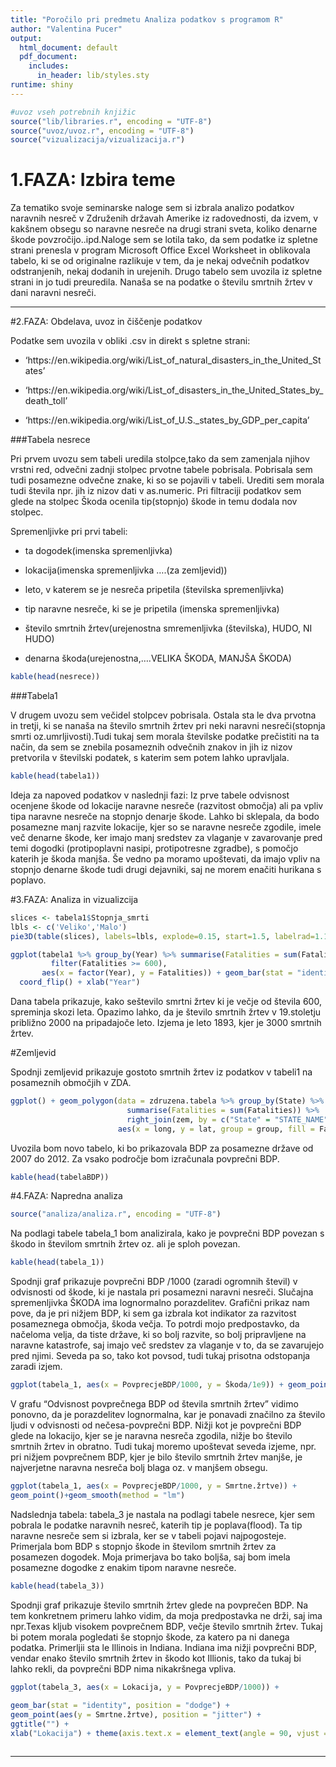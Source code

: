 ```yaml
---
title: "Poročilo pri predmetu Analiza podatkov s programom R"
author: "Valentina Pucer"
output:
  html_document: default
  pdf_document:
    includes:
      in_header: lib/styles.sty
runtime: shiny
---
```


```r
#uvoz vseh potrebnih knjižic
source("lib/libraries.r", encoding = "UTF-8")
source("uvoz/uvoz.r", encoding = "UTF-8")
source("vizualizacija/vizualizacija.r")
```



# 1.FAZA: Izbira teme

Za tematiko svoje seminarske naloge sem si izbrala analizo podatkov naravnih nesreč v Združenih državah Amerike iz radovednosti, da izvem, v kakšnem obsegu so naravne nesreče na drugi strani sveta, koliko denarne škode povzročijo..ipd.Naloge sem se lotila tako, da sem podatke iz spletne strani prenesla v program Microsoft Office Excel Worksheet in oblikovala tabelo, ki se  od originalne razlikuje v tem, da je nekaj odvečnih podatkov odstranjenih, nekaj dodanih in urejenih. Drugo tabelo sem uvozila iz spletne strani in jo tudi preuredila. Nanaša  se na podatke o številu smrtnih žrtev v dani naravni nesreči. 

***

#2.FAZA: Obdelava, uvoz in čiščenje podatkov

Podatke sem uvozila v obliki .csv in direkt s spletne strani:

* 'https://en.wikipedia.org/wiki/List_of_natural_disasters_in_the_United_States'

*  'https://en.wikipedia.org/wiki/List_of_disasters_in_the_United_States_by_death_toll'

* 'https://en.wikipedia.org/wiki/List_of_U.S._states_by_GDP_per_capita'


###Tabela nesrece

Pri prvem uvozu sem tabeli uredila stolpce,tako da sem zamenjala njihov vrstni red, odvečni zadnji stolpec prvotne tabele pobrisala. Pobrisala sem tudi posamezne odvečne znake, ki so se pojavili v tabeli. Urediti sem morala tudi števila npr. jih iz nizov dati v as.numeric. Pri filtraciji podatkov sem glede na stolpec Škoda ocenila tip(stopnjo) škode in temu dodala nov stolpec.

Spremenljivke pri prvi tabeli:

* ta dogodek(imenska spremenljivka)

* lokacija(imenska spremenljivka ....(za zemljevid))

* leto, v katerem se je nesreča pripetila (številska spremenljivka)

* tip naravne nesreče, ki se je pripetila (imenska spremenljivka)

* število smrtnih žrtev(urejenostna smremenljivka (številska), HUDO, NI HUDO)

* denarna škoda(urejenostna,....VELIKA ŠKODA, MANJŠA ŠKODA)


```r
kable(head(nesrece))

```

###Tabela1

V drugem uvozu sem  večidel stolpcev pobrisala. Ostala sta le dva prvotna in tretji, ki se nanaša na število smrtnih žrtev pri neki naravni nesreči(stopnja smrti oz.umrljivosti).Tudi tukaj sem morala številske podatke prečistiti na ta način, da sem se znebila posameznih odvečnih znakov in jih iz nizov pretvorila v številski podatek, s katerim sem potem lahko upravljala.

```r
kable(head(tabela1))

```


Ideja za napoved podatkov v naslednji fazi: Iz prve tabele odvisnost ocenjene škode od lokacije naravne nesreče (razvitost območja) ali pa vpliv tipa naravne nesreče na stopnjo denarje škode. Lahko bi sklepala, da bodo posamezne manj razvite lokacije, kjer so se naravne nesreče zgodile, imele več denarne škode, ker imajo manj sredstev za vlaganje v zavarovanje pred temi dogodki (protipoplavni nasipi,
protipotresne zgradbe), s pomočjo katerih je škoda manjša. Še vedno pa moramo upoštevati, da imajo vpliv na stopnjo denarne škode tudi drugi dejavniki, saj ne morem enačiti hurikana s poplavo.


#3.FAZA: Analiza in vizualizcija


```r
slices <- tabela1$Stopnja_smrti
lbls <- c('Veliko','Malo')
pie3D(table(slices), labels=lbls, explode=0.15, start=1.5, labelrad=1.18, labelcex=1, main='Tortni diagram')
```

```r
ggplot(tabela1 %>% group_by(Year) %>% summarise(Fatalities = sum(Fatalities)) %>%
         filter(Fatalities >= 600),
       aes(x = factor(Year), y = Fatalities)) + geom_bar(stat = "identity") +
  coord_flip() + xlab("Year")
```

Dana tabela prikazuje, kako seštevilo smrtni žrtev ki je večje od števila 600, spreminja skozi leta. Opazimo lahko, da je  število smrtnih žrtev v 19.stoletju približno 2000 na pripadajoče leto. Izjema je leto 1893, kjer je 3000 smrtnih žrtev.


#Zemljevid

Spodnji zemljevid prikazuje gostoto smrtnih žrtev iz podatkov v tabeli1 na posameznih območjih v ZDA.

```r
ggplot() + geom_polygon(data = zdruzena.tabela %>% group_by(State) %>%
                          summarise(Fatalities = sum(Fatalities)) %>%
                          right_join(zem, by = c("State" = "STATE_NAME")),
                        aes(x = long, y = lat, group = group, fill = Fatalities))

```



Uvozila bom  novo tabelo, ki bo prikazovala BDP za posamezne države od 2007 do 2012. Za vsako področje bom izračunala povprečni BDP.

```r
kable(head(tabelaBDP))

```


#4.FAZA: Napredna analiza

```r
source("analiza/analiza.r", encoding = "UTF-8")
```

Na podlagi tabele tabela_1 bom analizirala, kako je povprečni  BDP povezan s škodo in številom smrtnih žrtev oz. ali je sploh povezan. 

```r
kable(head(tabela_1))

```

Spodnji graf prikazuje povprečni BDP /1000 (zaradi ogromnih števil) v odvisnosti od škode, ki je nastala pri posamezni naravni nesreči. Slučajna spremenljivka ŠKODA ima lognormalno porazdelitev. Grafični prikaz nam pove, da je pri nižjem BDP, ki sem  ga izbrala kot indikator za razvitost posameznega območja, škoda večja. To potrdi mojo predpostavko, da načeloma velja, da tiste države, ki so bolj razvite, so bolj pripravljene na naravne katastrofe, saj imajo več sredstev za vlaganje v to, da se zavarujejo pred njimi. Seveda pa so, tako kot povsod, tudi tukaj prisotna odstopanja zaradi izjem. 

```r
ggplot(tabela_1, aes(x = PovprecjeBDP/1000, y = Škoda/1e9)) + geom_point()+geom_smooth(method = "lm")

```

V grafu "Odvisnost povprečnega BDP od števila smrtnih žrtev" vidimo ponovno, da je porazdelitev lognormalna, kar je ponavadi značilno za število ljudi v odvisnosti od nečesa-povprečni BDP. Nižji kot je povprečni BDP glede na lokacijo, kjer se je naravna nesreča zgodila, nižje bo število smrtnih žrtev in obratno.
Tudi tukaj moremo upoštevat seveda izjeme, npr. pri nižjem povprečnem BDP, kjer je bilo število smrtnih žrtev manjše, je najverjetne naravna nesreča bolj blaga oz. v manjšem obsegu.




```r
ggplot(tabela_1, aes(x = PovprecjeBDP/1000, y = Smrtne.žrtve)) +
geom_point()+geom_smooth(method = "lm")
```


Nadslednja tabela: tabela_3 je nastala na podlagi tabele nesrece, kjer sem 
pobrala le podatke naravnih nesreč, katerih tip je poplava(flood).
Ta tip naravne nesreče sem si izbrala, ker se v tabeli pojavi najpogosteje.
Primerjala bom BDP s stopnjo škode in številom smrtnih žrtev za posamezen dogodek. Moja primerjava bo tako boljša, saj bom imela posamezne dogodke z enakim tipom naravne nesreče.

```r
kable(head(tabela_3))

```

Spodnji graf prikazuje število smrtnih žrtev glede na povprečen BDP. Na tem konkretnem primeru lahko vidim, da moja predpostavka ne drži, saj ima npr.Texas kljub visokem povprečnem BDP, večje število smrtnih žrtev. Tukaj bi potem morala 
pogledati še stopnjo škode, za katero pa ni danega podatka.
Primerljii sta le Illinois in Indiana. Indiana ima nižji povprečni BDP, vendar enako število smrtnih žrtev in škodo kot Illionis, tako da tukaj bi lahko rekli, da povprečni BDP nima nikakršnega vpliva.
```r
ggplot(tabela_3, aes(x = Lokacija, y = PovprecjeBDP/1000)) +
  
geom_bar(stat = "identity", position = "dodge") +
geom_point(aes(y = Smrtne.žrtve), position = "jitter") +
ggtitle("") +
xlab("Lokacija") + theme(axis.text.x = element_text(angle = 90, vjust = 0.5))



```



***



